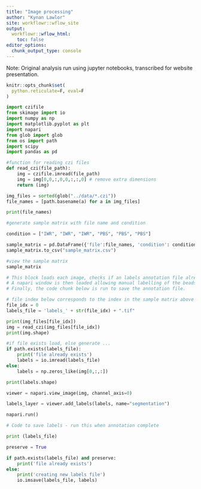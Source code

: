 ```yaml
---
title: "Image processing"
author: "Kynan Lawlor"
site: workflowr::wflow_site
output:
  workflowr::wflow_html:
    toc: false
editor_options:
  chunk_output_type: console
---
```


Note: Original analysis run using jupyter notebooks, transcribed for website presentation.


```r
knitr::opts_chunk$set(
  python.reticulate=F, eval=F
)
```


```python
import czifile
from skimage import io
import numpy as np
import matplotlib.pyplot as plt
import napari
from glob import glob
from os import path
import scipy
import pandas as pd
```


```python
#function for reading czi files
def read_czi(file_path):
    img = czifile.imread(file_path)
    img = img[0,0,:,0,0,:,:,0] # remove extra dimensions
    return (img)
```

```python
img_files = sorted(glob("../data/*.czi"))
file_names = [path.basename(a) for a in img_files]

print(file_names)
```

```python
#generate sample matrix with file name and condition

condition = ["IWR", "IWR", "IWR", "PBS", "PBS", "PBS"]

sample_matrix = pd.DataFrame({'file':file_names, 'condition': condition})
sample_matrix.to_csv("sample_matrix.csv")

#view the sample matrix
sample_matrix
```

```python
# This block loads each image, checks if an labels annotation file already exists and create one if not.
# A napari window is then loaded allowing manual labelling of the beads in each each image.
# Finally, the code chunk below is run to save the annotation file.

# file index below corresponds to the index in the sample matrix above
file_idx = 0
labels_file = 'labels_' + str(file_idx) + ".tif"

print(img_files[file_idx])
img = read_czi(img_files[file_idx])
print(img.shape)

#if file exists load, else generate ...
if path.exists(labels_file):
    print('file already exists')
    labels = io.imread(labels_file)
else:
    labels = np.zeros_like(img[0,:,:])

print(labels.shape)

viewer = napari.view_image(img, channel_axis=0)

labels_layer = viewer.add_labels(labels, name="segmentation")

napari.run()
```


```python
# Code to save labels - run this when annotation complete

print (labels_file)

preserve = True

if path.exists(labels_file) and preserve:
    print('file already exists')
else:
    print('creating new labels file')
    io.imsave(labels_file, labels)
```

